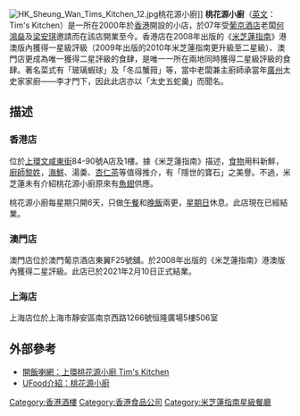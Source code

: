 {{update|time=2018-01-23T09:38:05+00:00}}
{{noteTA
|1=zh-hans:米其林;zh-hk:米芝蓮;zh-tw:米其林;
}}
[[File:HK_Sheung_Wan_Tims_Kitchen_12.jpg|thumb]]桃花源小廚]]
'''桃花源小廚'''（[[英文|英文]]：Tim's Kitchen）是一所在2000年於[[香港|香港]]開設的小店，於07年受[[葡京酒店|葡京酒店]]老闆[[何鴻燊|何鴻燊]]及[[梁安琪_(澳門)|梁安琪]]邀請而在該店開業至今。香港店在2008年出版的《[[米芝蓮指南|米芝蓮指南]]》港澳版內獲得一星級評級（2009年出版的2010年米芝蓮指南更升級至二星級）、澳門店更成為唯一獲得二星評級的食肆，是唯一一所在兩地同時獲得二星級評級的食肆。著名菜式有「玻璃蝦球」及「冬瓜蟹箝」等，當中老闆兼主廚師承當年[[廣州|廣州]]太史家家廚——李才門下，因此此店亦以「太史五蛇羹」而聞名。

==描述==
===香港店===
位於[[上環|上環]][[文咸東街|文咸東街]]84-90號A店及1樓。據《米芝蓮指南》描述，[[食物|食物]]用料新鮮，[[廚師|廚師]][[黎姓|黎姓]]，[[海鮮|海鮮]]、湯羮、[[杏仁茶|杏仁茶]]等值得推介，有「隱世的寶石」之美譽。不過，米芝蓮未有介紹桃花源小廚原來有[[魚翅|魚翅]]供應。

桃花源小廚每星期只開6天，只做[[午餐|午餐]]和[[晚飯|晚飯]]兩更，[[星期日|星期日]]休息。此店現在已經結業。

===澳門店===
澳門店位於澳門葡京酒店東翼F25號舖。於2008年出版的《米芝蓮指南》港澳版內獲得二星評級。此店已於2021年2月10日正式結業。
===上海店===
上海店位於上海市靜安區南京西路1266號恒隆廣場5樓506室

== 外部參考 ==
* [http://www.openrice.com/restaurant/sr2.htm?shopid=47046 開飯喇網：上環桃花源小廚 Tim's Kitchen] {{Wayback|url=http://www.openrice.com/restaurant/sr2.htm?shopid=47046 |date=20101205231224 }}
* [http://www.ufood.com.hk/restaurant/news/detail/93324 UFood介紹：桃花源小廚]

{{HK-company-stub}}

[[Category:香港酒樓|Category:香港酒樓]]
[[Category:香港食品公司|Category:香港食品公司]]
[[Category:米芝蓮指南星級餐廳|Category:米芝蓮指南星級餐廳]]